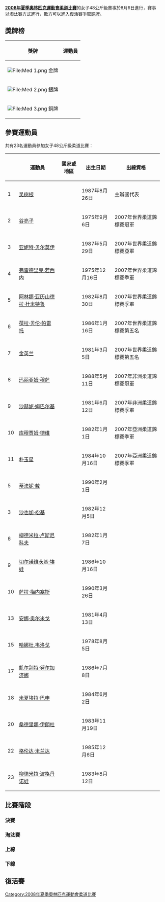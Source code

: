 {{JudoAt2008SummerOlympics}}

'''[[2008年夏季奧林匹克運動會柔道比賽|2008年夏季奧林匹克運動會柔道比賽]]'''的女子48公斤級賽事於8月9日進行，賽事以淘汰賽方式進行，敗方可以進入復活賽爭取[[銅牌|銅牌]]。

== 獎牌榜 ==
{| class="wikitable"
|- bgcolor="#efefef"
!align="center"|'''獎牌'''
!align="center"|'''運動員'''
|-
| bgcolor="gold" | [[File:Med_1.png|File:Med 1.png]] 金牌
| {{flagIOCathlete|[[阿林娜·亚历山德拉·杜米特鲁|阿林娜·-{zh-hans:杜米特鲁;zh-hk:杜米特魯;zh-tw:杜米圖魯;}-]]|ROU|2008年夏季}} 
|-
| bgcolor="silver" | [[File:Med_2.png|File:Med 2.png]] 銀牌
| {{flagIOCathlete|[[亚妮特·贝尔莫伊|亚妮特·-{zh-hans:贝尔莫伊;zh-hk:貝爾莫伊;zh-tw:貝爾莫伊;}-]]|CUB|2008年夏季}}
|-
| bgcolor="cc9966" | [[File:Med_3.png|File:Med 3.png]] 銅牌
| {{flagIOCathlete|[[葆拉·帕雷托|葆拉·-{zh-hans:帕雷托;zh-hk:柏列圖;zh-tw:帕雷托;}-]]|ARG|2008年夏季}}<br />{{flagIOCathlete|[[谷亮子|谷亮子]]|JPN|2008年夏季}}
|}

== 參賽運動員 ==
共有23名運動員參加女子48公斤級柔道比賽：
{|class = "wikitable sortable" width=100% style="text-align:center" style="font-size:85%"
|-
! !! 運動員!!國家或地區!!出生日期!! class="unsortable"|出線資格
|-
| 1 || [[吴树根|吴树根]]||{{flagIOC|CHN|2008年夏季}} ||1987年8月26日 ||主辦國代表
|-
| 2 || [[谷亮子|谷亮子]]||{{flagIOC|JPN|2008年夏季}} ||1975年9月6日 ||2007年世界柔道錦標賽冠軍 
|-
| 3 || [[亚妮特·贝尔莫伊|亚妮特·贝尔莫伊]]||{{flagIOC|CUB|2008年夏季}} ||1987年5月29日 ||2007年世界柔道錦標賽亞軍
|-
| 4 || [[弗雷德里克·若西内|弗雷德里克·若西内]]||{{flagIOC|FRA|2008年夏季}} ||1975年12月16日 ||2007年世界柔道錦標賽季軍
|-
| 5 || [[阿林娜·亚历山德拉·杜米特鲁|阿林娜·亚历山德拉·杜米特鲁]]||{{flagIOC|ROU|2008年夏季}} ||1982年8月30日 ||2007年世界柔道錦標賽季軍
|-
| 6 || [[葆拉·贝伦·帕雷托|葆拉·贝伦·帕雷托]]||{{flagIOC|ARG|2008年夏季}} ||1986年1月16日 ||2007年世界柔道錦標賽第五名
|-
| 7 || [[金英兰|金英兰]]|| {{flagIOC|KOR|2008年夏季}} ||1981年3月5日 ||2007年世界柔道錦標賽第五名
|-
| 8 || [[玛丽亚姆·穆萨|玛丽亚姆·穆萨]]||{{flagIOC|ALG|2008年夏季}} ||1988年5月11日 ||2007年非洲柔道錦標賽冠軍
|-
| 9 || [[沙赫妮·姆巴尔基|沙赫妮·姆巴尔基]]||{{flagIOC|TUN|2008年夏季}} ||1981年6月12日 ||2007年非洲柔道錦標賽季軍
|-
| 10 || [[库穆贾姆·德维|库穆贾姆·德维]]||{{flagIOC|IND|2008年夏季}} ||1982年1月1日 ||2007年亞洲柔道錦標賽季軍
|-
| 11 || [[朴玉星|朴玉星]]||{{flagIOC|PRK|2008年夏季}} ||1984年10月16日 ||2007年亞洲柔道錦標賽季軍
|-
| 5 || [[蒂法妮·戴|蒂法妮·戴]]||{{flagIOC|AUS|2008年夏季}} || 1990年2月1日||
|-
| 3 || [[沙也加·松基|沙也加·松基]]||{{flagIOC|USA|2008年夏季}} ||1982年12月5日 ||
|-
| 6 || [[柳德米拉·卢斯尼科夫|柳德米拉·卢斯尼科夫]]||{{flagIOC|UKR|2008年夏季}} ||1982年1月7日 ||
|-
| 9 || [[切尔诺维茨基·埃娃|切尔诺维茨基·埃娃]]|| {{flagIOC|HUN|2008年夏季}} ||1986年10月16日 ||
|-
| 10 || [[萨拉·梅内塞斯|萨拉·梅内塞斯]]|| {{flagIOC|BRA|2008年夏季}} ||1990年3月26日 ||
|-
| 13 || [[安娜·奥尔米戈|安娜·奥尔米戈]]||{{flagIOC|POR|2008年夏季}} ||1981年4月13日 ||
|-
| 15 || [[哈娜杜.韦洛戈|哈娜杜.韦洛戈]]||{{flagIOC|BUR|2008年夏季}} ||1978年8月5日 || 
|-
| 17 || [[凯尔别特·努尔加济娜|凯尔别特·努尔加济娜]]||{{flagIOC|KAZ|2008年夏季}} ||1986年7月8日 ||
|-
| 18 || [[米夏埃拉·巴申|米夏埃拉·巴申]]||{{flagIOC|GER|2008年夏季}} ||1984年6月2日 ||
|-
| 20 || [[桑德里娜·伊朗杜|桑德里娜·伊朗杜]]||{{flagIOC|GAB|2008年夏季}} ||1983年11月19日 ||
|-
| 22 || [[格伦达·米兰达|格伦达·米兰达]]||{{flagIOC|ECU|2008年夏季}} ||1985年12月6日 ||
|-
| 23 || [[柳德米拉·波格丹诺娃|柳德米拉·波格丹诺娃]]||{{flagIOC|RUS|2008年夏季}} ||1983年8月12日 ||
|}

== 比賽階段 ==
=== 決賽 ===
{{2TeamBracket
| RD1= 決賽
| RD1-team1='''{{flagIOCathlete|[[阿林娜·亚历山德拉·杜米特鲁|杜米特鲁]]|ROU|2008年夏季}}'''
| RD1-score1='''W 1100'''
| RD1-team2={{flagIOCathlete|[[亚妮特·贝尔莫伊|贝尔莫伊]]|CUB|2008年夏季}}
| RD1-score2=
}}

=== 淘汰賽 ===
===上線===
{{16TeamBracket-Compact-NoSeeds-Byes
| RD1=首圈
| RD2=16強
| RD3=8強
| RD4=4強

| team-width=175
| score-width=20

| RD1-team03='''{{flagicon|JPN}} [[谷亮子|谷亮子]]
| RD1-score03='''W 0020'''
| RD1-team04=<small>{{flagicon|USA}} [[沙也加·松基|松基]]
| RD1-score04=L 0000

| RD1-team09='''{{flagicon|UKR}} [[柳德米拉·卢斯尼科夫|卢斯尼科夫]]
| RD1-score09='''W 0221'''
| RD1-team10={{flagicon|TUN}} [[沙赫妮·姆巴尔基|姆巴尔基]]
| RD1-score10=L 0000

| RD1-team13='''{{flagicon|HUN}} [[切尔诺维茨基·埃娃|埃娃]]
| RD1-score13='''W 1000
| RD1-team14={{flagicon|BRA}} [[萨拉·梅内塞斯|梅内塞斯]]
| RD1-score14=L 0000


| RD2-team01={{flagicon|CHN}} [[吳樹根|吳樹根]]
| RD2-score01=L 0000
| RD2-team02='''{{flagicon|JPN}} [[谷亮子|谷亮子]]
| RD2-score02='''W 0100'''

| RD2-team03='''{{flagicon|ARG}} [[葆拉·贝伦·帕雷托|帕雷托]]
| RD2-score03='''W 1000'''
| RD2-team04={{flagicon|AUS}} [[蒂法妮·戴|蒂法妮·戴]]
| RD2-score04=L 0000

| RD2-team05={{flagicon|UKR}} [[柳德米拉·卢斯尼科夫|卢斯尼科夫]]
| RD2-score05=L 0000
| RD2-team06='''{{flagicon|KOR}} [[金英蘭|金英蘭]]
| RD2-score06='''W 0100'''

| RD2-team07={{flagicon|HUN}} [[切尔诺维茨基·埃娃|埃娃]]
| RD2-score07=L 0010
| RD2-team08='''{{flagicon|ROU}} [[阿林娜·亚历山德拉·杜米特鲁|杜米特鲁]]'''
| RD2-score08='''W 0101'''

| RD3-team01= '''{{flagicon|JPN}} [[谷亮子|谷亮子]]'''
| RD3-score01='''W 0001'''
| RD3-team02={{flagicon|ARG}} [[葆拉·贝伦·帕雷托|帕雷托]]
| RD3-score02= 

| RD3-team03={{flagicon|KOR}} [[金英蘭|金英蘭]]
| RD3-score03=
| RD3-team04='''{{flagicon|ROU}} [[阿林娜·亚历山德拉·杜米特鲁|杜米特鲁]]'''
| RD3-score04='''W 1000'''

| RD4-team01={{flagicon|JPN}} [[谷亮子|谷亮子]]
| RD4-score01= 
| RD4-team02='''{{flagicon|ROU}} [[阿林娜·亚历山德拉·杜米特鲁|杜米特鲁]]'''
| RD4-score02='''W 0100'''

}}

=== 下線 ===

{{16TeamBracket-Compact-NoSeeds-Byes
| RD1=首圈
| RD2=16強
| RD3=8強
| RD4=4強

| team-width=175
| score-width=20

| RD1-team01={{flagicon|IND}} [[库穆贾姆·德维|德维]]
| RD1-score01=L 0000
| RD1-team02='''{{flagicon|POR}} [[安娜·奥尔米戈|奥尔米戈]]
| RD1-score02='''W 1011'''

| RD1-team07={{flagicon|FRA}} [[弗雷德里克·若西内|若西内]]
| RD1-score07=L 0000
| RD1-team08='''{{flagicon|KAZ}} [[凯尔别特·努尔加济娜|努尔加济娜]]
| RD1-score08='''W 1000'''

| RD1-team11='''{{flagicon|ALG}} [[玛丽亚姆·穆萨|穆萨]]
| RD1-score11='''W 0011'''
| RD1-team12={{flagicon|GAB}} [[桑德里娜·伊朗杜|伊朗杜]]
| RD1-score12=L 0000

| RD1-team13='''{{flagicon|CUB}} [[亚妮特·贝尔莫伊|贝尔莫伊]]
| RD1-score13='''W 1010'''
| RD1-team14={{flagicon|ECU}} [[格伦达·米兰达|米兰达]]
| RD1-score14=L 0000


| RD2-team01={{flagicon|POR}} [[安娜·奥尔米戈|奥尔米戈]]
| RD2-score01=L 0000
| RD2-team02='''{{flagicon|PRK}} [[朴玉星|朴玉星]]
| RD2-score02='''W 0100'''

| RD2-team03={{flagicon|BUR}} [[哈娜杜.韦洛戈|韦洛戈]]
| RD2-score03=L 0000
| RD2-team04='''{{flagicon|KAZ}} [[凯尔别特·努尔加济娜|努尔加济娜]]
| RD2-score04='''W 1001'''

| RD2-team05='''{{flagicon|GER}} [[米夏埃拉·巴申|巴申]]
| RD2-score05='''W 0101'''
| RD2-team06={{flagicon|ALG}} [[玛丽亚姆·穆萨|穆萨]]
| RD2-score06=L 0000

| RD2-team07='''{{flagicon|CUB}} [[亚妮特·贝尔莫伊|贝尔莫伊]]
| RD2-score07='''W 0010'''
| RD2-team08={{flagicon|RUS}} [[柳德米拉·波格丹诺娃|波格丹诺娃]]
| RD2-score08=L 0001

| RD3-team01='''{{flagicon|PRK}} [[朴玉星|朴玉星]]'''
| RD3-score01='''W 0011'''
| RD3-team02={{flagicon|KAZ}} [[凯尔别特·努尔加济娜|努尔加济娜]]
| RD3-score02= 

| RD3-team03={{flagicon|GER}} [[米夏埃拉·巴申|巴申]]
| RD3-score03= 
| RD3-team04='''{{flagicon|CUB}} [[亚妮特·贝尔莫伊|贝尔莫伊]]'''
| RD3-score04='''W 0001'''

| RD4-team01={{flagicon|PRK}} [[朴玉星|朴玉星]]
| RD4-score01= 
| RD4-team02='''{{flagicon|CUB}} [[亚妮特·贝尔莫伊|贝尔莫伊]]'''
| RD4-score02='''W 1021'''

}}

== 復活賽 ==

{{JudoRepechage
|RD4=銅牌賽

|RD1-team01={{flagicon|USA}} [[沙也加·松基|松基]]
|RD1-score01=L 0000
|RD1-team02='''{{flagicon|CHN}} [[吳樹根|吳樹根]]
|RD1-score02='''W 1000'''
|RD1-team03={{flagicon|HUN}} [[切爾諾維茨基·埃娃|埃娃]]
|RD1-score03=bye
|RD1-team05={{flagicon|POR}} [[安娜·奧爾米戈|奧爾米戈]]
|RD1-score05=bye
|RD1-team07='''{{flagicon|RUS}} [[柳德米拉·波格丹諾娃|波格丹諾娃]]
|RD1-score07=''' W 1000
|RD1-team08={{flagicon|ECU}} [[格倫達·米蘭達|米蘭達]]
|RD1-score08=L 0000


|RD2-team01={{flagicon|CHN}} [[吳樹根|吳樹根]]
|RD2-score01=L 0001
|RD2-team02='''{{flagicon|ARG}} [[葆拉·贝伦·帕雷托|帕雷托]]
|RD2-score02='''W 0100
|RD2-team03={{flagicon|KOR}} [[金英蘭|金英蘭]]
|RD2-score03=L 0000
|RD2-team04='''{{flagicon|HUN}} [[切爾諾維茨基·埃娃|埃娃]]
|RD2-score04='''W 0001'''
|RD2-team05='''{{flagicon|POR}} [[安娜·奧爾米戈|奧爾米戈]]
|RD2-score05='''W 0002
|RD2-team06={{flagicon|KAZ}} [[里绍德·索比罗夫|索比罗夫]]
|RD2-score06=L 0001
|RD2-team07='''{{flagicon|RUS}} [[柳德米拉·波格丹諾娃|波格丹諾娃]]
|RD2-score07='''W 0001
|RD2-team08={{flagicon|GER}} [[米夏埃拉·巴申|巴申]]
|RD2-score08=L 0000


|RD3-team01='''{{flagicon|ARG}} [[葆拉·贝伦·帕雷托|帕雷托]]
|RD3-score01='''W 0110'''
|RD3-team02={{flagicon|HUN}} [[切爾諾維茨基·埃娃|埃娃]]
|RD3-score02=L 0001
|RD3-team03={{flagicon|POR}} [[安娜·奧爾米戈|奧爾米戈]]
|RD3-score03=L 0001
|RD3-team04='''{{flagicon|RUS}} [[柳德米拉·波格丹諾娃|波格丹諾娃]]
|RD3-score04='''W 0100'''

|RD4-team01={{flagicon|PRK}} [[朴玉星|朴玉星]]
|RD4-score01=L 0001
|RD4-team02='''{{flagicon|ARG}} [[葆拉·贝伦·帕雷托|帕雷托]]
|RD4-score02='''W 0100'''
|RD4-team03='''{{flagicon|JPN}} [[谷亮子|谷亮子]]
|RD4-score03='''W 1000'''
|RD4-team04={{flagicon|RUS}} [[柳德米拉·波格丹諾娃|波格丹諾娃]]
|RD4-score04=L 0000
}}

[[Category:2008年夏季奧林匹克運動會柔道比賽|Category:2008年夏季奧林匹克運動會柔道比賽]]